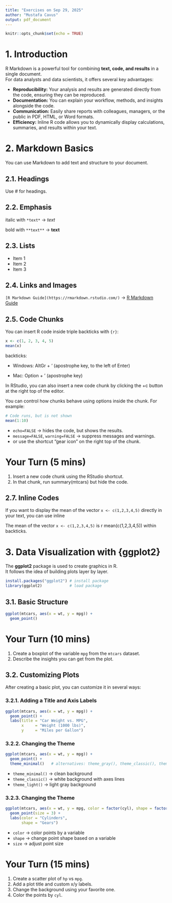 ```yaml
---
title: "Exercises on Sep 29, 2025"
author: "Mustafa Cavus"
output: pdf_document
---
```


```r
knitr::opts_chunk$set(echo = TRUE)
```

# 1. Introduction

R Markdown is a powerful tool for combining **text, code, and results** in a single document.  
For data analysts and data scientists, it offers several key advantages:

- **Reproducibility:** Your analysis and results are generated directly from the code, ensuring they can be reproduced.  
- **Documentation:** You can explain your workflow, methods, and insights alongside the code.  
- **Communication:** Easily share reports with colleagues, managers, or the public in PDF, HTML, or Word formats.  
- **Efficiency:** Inline R code allows you to dynamically display calculations, summaries, and results within your text.


# 2. Markdown Basics

You can use Markdown to add text and structure to your document.

## 2.1. Headings

Use # for headings.

## 2.2. Emphasis

italic with `*text*` → *text*

bold with `**text**` → **text**

## 2.3. Lists

* Item 1
* Item 2
* Item 3

## 2.4. Links and Images

`[R Markdown Guide](https://rmarkdown.rstudio.com/)` → [R Markdown Guide](https://rmarkdown.rstudio.com/)


## 2.5. Code Chunks

You can insert R code inside triple backticks with `{r}`:

```r
x <- c(1, 2, 3, 4, 5)
mean(x)
```

backticks:

* Windows: AltGr + ‘ (apostrophe key, to the left of Enter)

* Mac: Option + ’ (apostrophe key)

In RStudio, you can also insert a new code chunk by clicking the +c button at the right top of the editor.

You can control how chunks behave using options inside the chunk. For example:

```r
# Code runs, but is not shown
mean(1:10)
```

* `echo=FALSE` → hides the code, but shows the results.
* `message=FALSE`, `warning=FALSE` → suppress messages and warnings.
* or use the shortcut "gear icon" on the right top of the chunk.

# Your Turn (5 mins)
1. Insert a new code chunk using the RStudio shortcut.
2. In that chunk, run summary(mtcars) but hide the code.


## 2.7. Inline Codes

If you want to display the mean of the vector `x <- c(1,2,3,4,5)` directly in your text, you can use inline

The mean of the vector `x <- c(1,2,3,4,5)` is r mean(c(1,2,3,4,5)) within backticks.


# 3. Data Visualization with {ggplot2}

The **ggplot2** package is used to create graphics in R.  
It follows the idea of building plots layer by layer.  

```r
install.packages("ggplot2") # install package
library(ggplot2)            # load package
```

## 3.1. Basic Structure

```r
ggplot(mtcars, aes(x = wt, y = mpg)) +
  geom_point()
```


# Your Turn  (10 mins)
1. Create a boxplot of the variable `mpg` from the `mtcars` dataset.
2. Describe the insights you can get from the plot.


## 3.2. Customizing Plots

After creating a basic plot, you can customize it in several ways:  

### 3.2.1. Adding a Title and Axis Labels

```r
ggplot(mtcars, aes(x = wt, y = mpg)) +
  geom_point() +
  labs(title = "Car Weight vs. MPG",
       x     = "Weight (1000 lbs)",
       y     = "Miles per Gallon")
```


### 3.2.2. Changing the Theme

```r
ggplot(mtcars, aes(x = wt, y = mpg)) +
  geom_point() +
  theme_minimal()   # alternatives: theme_gray(), theme_classic(), theme_light()
```

* `theme_minimal()` → clean background
* `theme_classic()` → white background with axes lines
* `theme_light()` → light gray background


### 3.2.3. Changing the Theme

```r
ggplot(mtcars, aes(x = wt, y = mpg, color = factor(cyl), shape = factor(gear))) +
  geom_point(size = 3) +
  labs(color = "Cylinders", 
       shape = "Gears")
```

* `color` → color points by a variable
* `shape` → change point shape based on a variable
* `size` → adjust point size

# Your Turn  (15 mins)
1. Create a scatter plot of `hp` vs `mpg`.
2. Add a plot title and custom x/y labels.
3. Change the background using your favorite one.
4. Color the points by `cyl`.